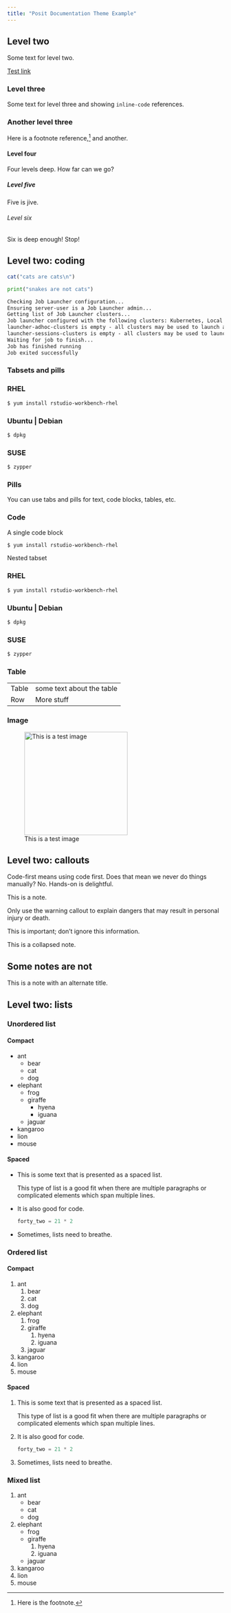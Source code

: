 ```yaml
---
title: "Posit Documentation Theme Example"
---
```


## Level two

Some text for level two.

[Test link](https://docs.posit.co)

### Level three

Some text for level three and showing `inline-code` references.

### Another level three {.preview-header} 

Here is a footnote reference,[^1] and another.

[^1]: Here is the footnote.

#### Level four

Four levels deep. How far can we go?

##### Level five

Five is jive.

###### Level six

Six is deep enough! Stop!


## Level two: coding


```r
cat("cats are cats\n")
```

```python
print("snakes are not cats")
```

```.txt
Checking Job Launcher configuration...
Ensuring server-user is a Job Launcher admin...
Getting list of Job Launcher clusters...
Job launcher configured with the following clusters: Kubernetes, Local
launcher-adhoc-clusters is empty - all clusters may be used to launch adhoc jobs
launcher-sessions-clusters is empty - all clusters may be used to launch session jobs
Waiting for job to finish...
Job has finished running
Job exited successfully
```

### Tabsets and pills

::: panel-tabset

### RHEL

```bash
$ yum install rstudio-workbench-rhel
```

### Ubuntu | Debian

```bash
$ dpkg
```

### SUSE

```bash
$ zypper
```

:::


::: {.panel-tabset .nav-pills}

### Pills
You can use tabs and pills for text, code blocks, tables, etc.

### Code

A single code block

```bash
$ yum install rstudio-workbench-rhel
```

Nested tabset

::: panel-tabset

### RHEL

```bash
$ yum install rstudio-workbench-rhel
```

### Ubuntu | Debian

```bash
$ dpkg
```

### SUSE

```bash
$ zypper
```

:::

### Table

|       |                           |
|-------|---------------------------|
| Table | some text about the table |
|Row | More stuff |


### Image

![This is a test image](/_extensions/posit-docs/assets/images/posit-logo-fullcolor-TM.svg "testing for alt text stuff"){width=240}

:::

## Level two: callouts

Code-first means using code first. Does that mean we never do things manually?
No. Hands-on is delightful.

::: {.callout-note}
This is a note.
:::


::: {.callout-warning}
Only use the warning callout to explain dangers that may result in personal injury or death. 
:::

::: {.callout-important}
This is important; don't ignore this information.
:::



::: {.callout-note collapse="true"}
This is a collapsed note.
:::

::: {.callout-note}
## Some notes are not

This is a note with an alternate title.
:::

## Level two: lists

### Unordered list

#### Compact

*   ant
    *   bear
    *   cat
    *   dog
*   elephant
    *   frog
    *   giraffe
        *   hyena
        *   iguana
    *   jaguar
*   kangaroo
*   lion
*   mouse

#### Spaced

*   This is some text that is presented as a spaced list.

    This type of list is a good fit when there are multiple paragraphs or
    complicated elements which span multiple lines.

*   It is also good for code.

    ```python
    forty_two = 21 * 2
    ```

*   Sometimes, lists need to breathe.

### Ordered list

#### Compact

1.  ant
    1.  bear
    1.  cat
    1.  dog
1.  elephant
    1.  frog
    1.  giraffe
        1.  hyena
        1.  iguana
    1.  jaguar
1.  kangaroo
1.  lion
1.  mouse

#### Spaced

1.  This is some text that is presented as a spaced list.

    This type of list is a good fit when there are multiple paragraphs or
    complicated elements which span multiple lines.

1.  It is also good for code.

    ```python
    forty_two = 21 * 2
    ```

1.  Sometimes, lists need to breathe.


### Mixed list

1.  ant
    *   bear
    *   cat
    *   dog
1.  elephant
    *   frog
    *   giraffe
        1.  hyena
        1.  iguana
    *   jaguar
1.  kangaroo
1.  lion
1.  mouse
